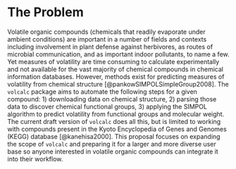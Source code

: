 # The Problem

<!-- 
Outlining the issue / weak point / problem to be solved by this proposal. This should be a compelling section that sets the reader up for the next section - the proposed solution!

It is important to cover:

 - [ ] What the problem is
 - [ ] Who it affects
 - [ ] Have there been previous attempts to resolve the problem
 - [ ] Why it should be tackled
-->

Volatile organic compounds (chemicals that readily evaporate under ambient conditions) are important in a number of fields and contexts including involvement in plant defense against herbivores, as routes of microbial communication, and as important indoor pollutants, to name a few.
Yet measures of volatility are time consuming to calculate experimentally and not available for the vast majority of chemical compounds in chemical information databases.
However, methods exist for predicting measures of volatility from chemical structure [@pankowSIMPOLSimpleGroup2008].
The `volcalc` package aims to automate the following steps for a given compound: 1) downloading data on chemical structure, 2) parsing those data to discover chemical functional groups, 3) applying the SIMPOL algorithm to predict volatility from functional groups and molecular weight.
The current draft version of `volcalc` does all this, but is limited to working with compounds present in the Kyoto Encyclopedia of Genes and Genomes (KEGG) database [@kanehisa2000].
This proposal focuses on expanding the scope of `volcalc` and preparing it for a larger and more diverse user base so anyone interested in volatile organic compounds can integrate it into their workflow.
